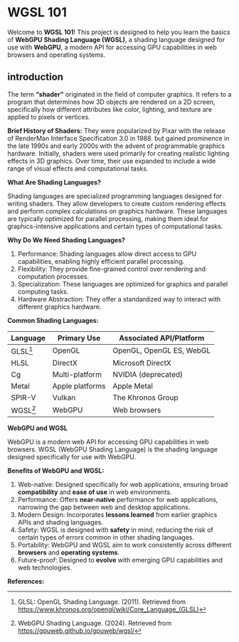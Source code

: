 
# WGSL 101

Welcome to **WGSL 101**! This project is designed to help you learn the basics of **WebGPU Shading Language (WGSL)**, a shading language designed for use with **WebGPU**, a modern API for accessing GPU capabilities in web browsers and operating systems.
<div style={{width: 300}} className="aspect-square mx-auto max-w-full">
  <WGSLShaderComponent
    shaderCode={wgslCode}
  />
</div>

## introduction

The term **“shader”** originated in the field of computer graphics. It refers to a program that determines how 3D objects are rendered on a 2D screen, specifically how different attributes like color, lighting, and texture are applied to pixels or vertices.

**Brief History of Shaders:**
They were popularized by Pixar with the release of RenderMan Interface Specification 3.0 in 1988. but gained prominence in the late 1990s and early 2000s with the advent of programmable graphics hardware. Initially, shaders were used primarily for creating realistic lighting effects in 3D graphics. Over time, their use expanded to include a wide range of visual effects and computational tasks.

**What Are Shading Languages?**

Shading languages are specialized programming languages designed for writing shaders. They allow developers to create custom rendering effects and perform complex calculations on graphics hardware. These languages are typically optimized for parallel processing, making them ideal for graphics-intensive applications and certain types of computational tasks.

**Why Do We Need Shading Languages?**

1. Performance: Shading languages allow direct access to GPU capabilities, enabling highly efficient parallel processing.
2. Flexibility: They provide fine-grained control over rendering and computation processes.
3. Specialization: These languages are optimized for graphics and parallel computing tasks.
4. Hardware Abstraction: They offer a standardized way to interact with different graphics hardware.

**Common Shading Languages:**

| Language | Primary Use     | Associated API/Platform  |
| -------- | --------------- | ------------------------ |
| GLSL[^1] | OpenGL          | OpenGL, OpenGL ES, WebGL |
| HLSL     | DirectX         | Microsoft DirectX        |
| Cg       | Multi-platform  | NVIDIA (deprecated)      |
| Metal    | Apple platforms | Apple Metal              |
| SPIR-V   | Vulkan          | The Khronos Group        |
| WGSL[^2] | WebGPU          | Web browsers             |

**WebGPU and WGSL**

WebGPU is a modern web API for accessing GPU capabilities in web browsers. WGSL (WebGPU Shading Language) is the shading language designed specifically for use with WebGPU.

**Benefits of WebGPU and WGSL:**

1. Web-native: Designed specifically for web applications, ensuring broad **compatibility** and **ease of use** in web environments.
2. Performance: Offers **near-native** performance for web applications, narrowing the gap between web and desktop applications.
3. Modern Design: Incorporates **lessons learned** from earlier graphics APIs and shading languages.
4. Safety: WGSL is designed with **safety** in mind, reducing the risk of certain types of errors common in other shading languages.
5. Portability: WebGPU and WGSL aim to work consistently across different **browsers** and **operating systems**.
6. Future-proof: Designed to **evolve** with emerging GPU capabilities and web technologies.

**References:**
[^1]: GLSL: OpenGL Shading Language. (2011). Retrieved from https://www.khronos.org/opengl/wiki/Core_Language_(GLSL)

[^2]: WebGPU Shading Language. (2024). Retrieved from https://gpuweb.github.io/gpuweb/wgsl/
